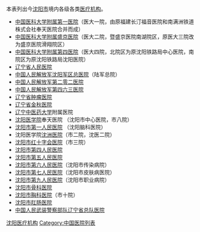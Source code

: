 本表列出今[[沈阳市|沈阳市]]境内各级各类[[医疗机构|医疗机构]]。
* [[中国医科大学附属第一医院|中国医科大学附属第一医院]]（医大一院，由原福建长汀福音医院和南满洲铁道株式会社奉天医院合并而成）
* [[中国医科大学附属盛京医院|中国医科大学附属盛京医院]]（医大二院，暨盛京医院南湖院区，原医大三院改为盛京医院滑翔院区）
* [[中国医科大学附属第四医院|中国医科大学附属第四医院]]（医大四院，北院区为原沈阳铁路局中心医院，南院区为原沈阳铁路局沈阳医院）
* [[辽宁省人民医院|辽宁省人民医院]]
* [[中国人民解放军沈阳军区总医院|中国人民解放军沈阳军区总医院]]（陆军总院）
* [[中国人民解放军第二零二医院|中国人民解放军第二零二医院]]
* [[中国人民解放军第四六三医院|中国人民解放军第四六三医院]]
* [[辽宁省肿瘤医院|辽宁省肿瘤医院]]
* [[辽宁省金秋医院|辽宁省金秋医院]]
* [[辽宁中医药大学|辽宁中医药大学]]附属医院
* [[沈阳医学院|沈阳医学院]]奉天医院 （沈阳市中心医院，市八院）
* [[沈阳市第一人民医院|沈阳市第一人民医院]] （沈阳脑科医院）
* 沈阳医学院[[沈洲医院|沈洲医院]]（市二院，沈医二院）
* [[沈阳市红十字会医院|沈阳市红十字会医院]]（市三院）
* [[沈阳市第四人民医院|沈阳市第四人民医院]]
* [[沈阳市第五人民医院|沈阳市第五人民医院]]
* [[沈阳市第六人民医院|沈阳市第六人民医院]]（沈阳市传染病院）
* [[沈阳市第七人民医院|沈阳市第七人民医院]]（沈阳市皮肤病医院）
* [[沈阳市第九人民医院|沈阳市第九人民医院]]（沈阳市职业病院）
* [[沈阳市骨科医院|沈阳市骨科医院]]
* [[沈阳市胸科医院|沈阳市胸科医院]]（市十院）
* [[沈阳市肛肠医院|沈阳市肛肠医院]]
* [[中国人民武装警察部队辽宁省总队医院|中国人民武装警察部队辽宁省总队医院]]

[[Category:沈阳医疗机构|]]
[[Category:中国医院列表|Category:中国医院列表]]